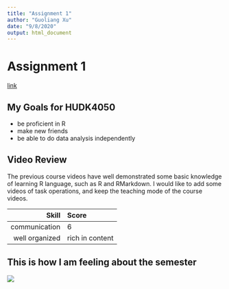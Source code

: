 ```yaml
---
title: "Assignment 1"
author: "Guoliang Xu"
date: "9/8/2020"
output: html_document
---
```

# Assignment 1
[link](https://github.com/GuoliangXu)

## My Goals for HUDK4050
* be proficient in R
* make new friends
* be able to do data analysis independently

## Video Review 
The previous course videos have well demonstrated some basic knowledge of learning R language, such as R and RMarkdown. I would like to add some videos of task operations, and keep the teaching mode of the course videos.


|Skill|Score|
|----:|:----|
|communication|6|
|well organized|rich in content|

## This is how I am feeling about the semester
![](image.jpeg)






